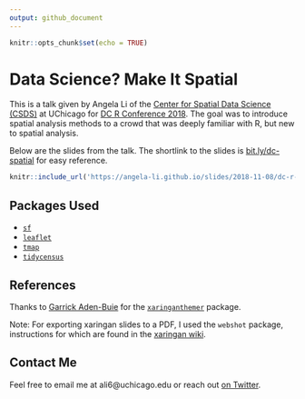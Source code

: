 ```yaml
---
output: github_document
---
```


```r
knitr::opts_chunk$set(echo = TRUE)
```

# Data Science? Make It Spatial

This is a talk given by Angela Li of the [Center for Spatial Data Science (CSDS)](https://spatial.uchicago.edu) at UChicago for [DC R Conference 2018](https://rstats.ai). The goal was to introduce spatial analysis methods to a crowd that was deeply familiar with R, but new to spatial analysis.

Below are the slides from the talk. The shortlink to the slides is [bit.ly/dc-spatial](bit.ly/dc-spatial) for easy reference.

```r
knitr::include_url('https://angela-li.github.io/slides/2018-11-08/dc-r-presentation#1')
```

## Packages Used

- [`sf`](https://r-spatial.github.io/sf/index.html)
- [`leaflet`](https://rstudio.github.io/leaflet/)
- [`tmap`](https://github.com/mtennekes/tmap)
- [`tidycensus`](https://walkerke.github.io/tidycensus/index.html)

## References
Thanks to [Garrick Aden-Buie](https://github.com/gadenbuie) for the [`xaringanthemer`](https://github.com/gadenbuie/xaringanthemer) package. 

Note: For exporting xaringan slides to a PDF, I used the `webshot` package, instructions for which are found in the [xaringan wiki](https://github.com/yihui/xaringan/wiki/Export-Slides-to-PDF).

## Contact Me
Feel free to email me at ali6@uchicago.edu or reach out [on Twitter](https://twitter.com/CivicAngela).